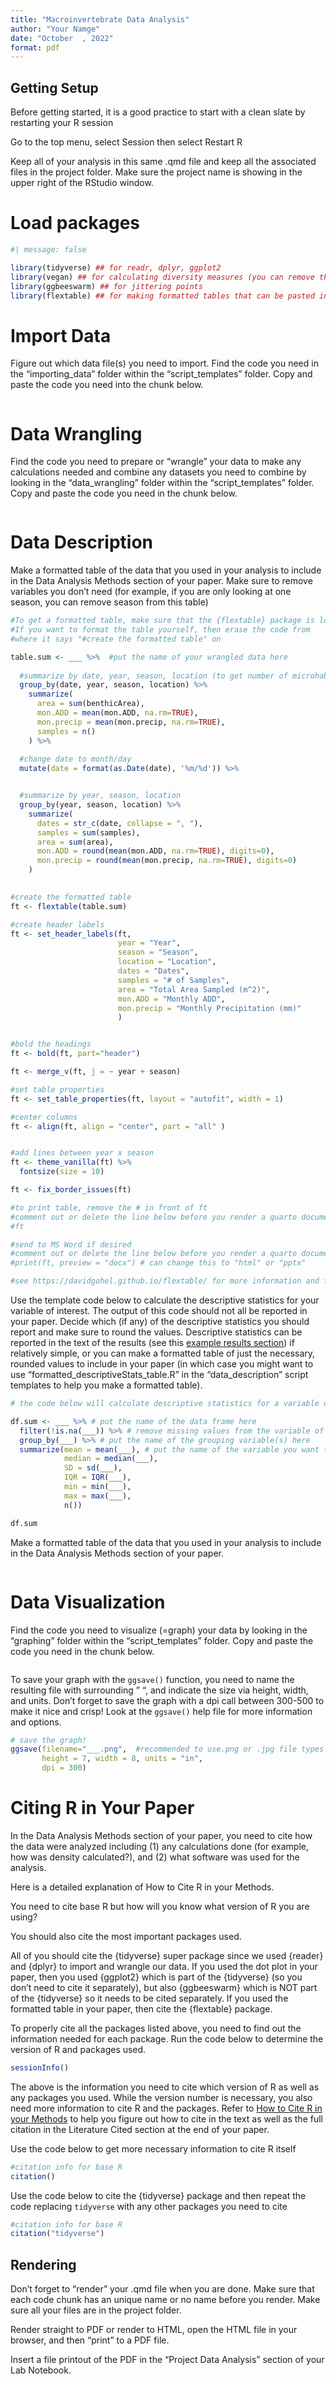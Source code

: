 ```yaml
---
title: "Macroinvertebrate Data Analysis"
author: "Your Namge"
date: "October  , 2022"
format: pdf
---
```


## Getting Setup

Before getting started, it is a good practice to start with a clean slate by restarting your R session

Go to the top menu, select Session then select Restart R

Keep all of your analysis in this same .qmd file and keep all the associated files in the project folder. Make sure the project name is showing in the upper right of the RStudio window.

# Load packages

```r
#| message: false

library(tidyverse) ## for readr, dplyr, ggplot2
library(vegan) ## for calculating diversity measures (you can remove this if you are not calculating diversity measures)
library(ggbeeswarm) ## for jittering points
library(flextable) ## for making formatted tables that can be pasted into Word or Google Docs

```

# Import Data

Figure out which data file(s) you need to import. Find the code you need in the "importing_data" folder within the "script_templates" folder. Copy and paste the code you need into the chunk below.

```r


```

# Data Wrangling

Find the code you need to prepare or "wrangle" your data to make any calculations needed and combine any datasets you need to combine by looking in the "data_wrangling" folder within the "script_templates" folder. Copy and paste the code you need in the chunk below.

```r



```

# Data Description

Make a formatted table of the data that you used in your analysis to include in the Data Analysis Methods section of your paper. Make sure to remove variables you don't need (for example, if you are only looking at one season, you can remove season from this table)

```r

#To get a formatted table, make sure that the {flextable} package is loaded
#If you want to format the table yourself, then erase the code from 
#where it says "#create the formatted table" on

table.sum <- ___ %>%  #put the name of your wrangled data here
  
  #summarize by date, year, season, location (to get number of microhabs sampled per date)
  group_by(date, year, season, location) %>% 
    summarize(
      area = sum(benthicArea),
      mon.ADD = mean(mon.ADD, na.rm=TRUE),
      mon.precip = mean(mon.precip, na.rm=TRUE),
      samples = n()
    ) %>% 
  
  #change date to month/day
  mutate(date = format(as.Date(date), '%m/%d')) %>% 


  #summarize by year, season, location 
  group_by(year, season, location) %>% 
    summarize(
      dates = str_c(date, collapse = ", "),
      samples = sum(samples),
      area = sum(area),
      mon.ADD = round(mean(mon.ADD, na.rm=TRUE), digits=0),
      mon.precip = round(mean(mon.precip, na.rm=TRUE), digits=0)
    )  
  

#create the formatted table
ft <- flextable(table.sum)

#create header labels
ft <- set_header_labels(ft,
                        year = "Year",
                        season = "Season",
                        location = "Location",
                        dates = "Dates",
                        samples = "# of Samples",
                        area = "Total Area Sampled (m^2)",
                        mon.ADD = "Monthly ADD",
                        mon.precip = "Monthly Precipitation (mm)"
                        )


#bold the headings
ft <- bold(ft, part="header")

ft <- merge_v(ft, j = ~ year + season)

#set table properties
ft <- set_table_properties(ft, layout = "autofit", width = 1)

#center columns
ft <- align(ft, align = "center", part = "all" )


#add lines between year x season
ft <- theme_vanilla(ft) %>% 
  fontsize(size = 10)

ft <- fix_border_issues(ft)

#to print table, remove the # in front of ft
#comment out or delete the line below before you render a quarto document
#ft

#send to MS Word if desired
#comment out or delete the line below before you render a quarto document
#print(ft, preview = "docx") # can change this to "html" or "pptx"

#see https://davidgohel.github.io/flextable/ for more information and formatting options

```

Use the template code below to calculate the descriptive statistics for your variable of interest. The output of this code should not all be reported in your paper. Decide which (if any) of the descriptive statistics you should report and make sure to round the values. Descriptive statistics can be reported in the text of the results (see this [example results section](https://docs.google.com/document/d/1vwyOSmhZzTuIfAEbpeiv3yCsU1UMZDsTXgnbE80nPTU/edit?usp=sharing)) if relatively simple, or you can make a formatted table of just the necessary, rounded values to include in your paper (in which case you might want to use "formatted_descriptiveStats_table.R" in the "data_description" script templates to help you make a formatted table).

```r

# the code below will calculate descriptive statistics for a variable of interest grouped by another variable

df.sum <- ___ %>% # put the name of the data frame here
  filter(!is.na(___)) %>% # remove missing values from the variable of interest
  group_by(___) %>% # put the name of the grouping variable(s) here
  summarize(mean = mean(___), # put the name of the variable you want to summarize in this & following blanks
            median = median(___), 
            SD = sd(___), 
            IQR = IQR(___), 
            min = min(___),
            max = max(___),
            n())

df.sum

```

Make a formatted table of the data that you used in your analysis to include in the Data Analysis Methods section of your paper.

```r



```

# Data Visualization

Find the code you need to visualize (=graph) your data by looking in the "graphing" folder within the "script_templates" folder. Copy and paste the code you need in the chunk below.

```r



```

To save your graph with the `ggsave()` function, you need to name the resulting file with surrounding " ", and indicate the size via height, width, and units. Don't forget to save the graph with a dpi call between 300-500 to make it nice and crisp! Look at the `ggsave()` help file for more information and options.

```r

# save the graph!
ggsave(filename="___.png",  #recommended to use.png or .jpg file types
       height = 7, width = 8, units = "in", 
       dpi = 300)

```

# Citing R in Your Paper

In the Data Analysis Methods section of your paper, you need to cite how the data were analyzed including (1) any calculations done (for example, how was density calculated?), and (2) what software was used for the analysis.

Here is a detailed explanation of How to Cite R in your Methods.

You need to cite base R but how will you know what version of R you are using?

You should also cite the most important packages used.

All of you should cite the {tidyverse} super package since we used {reader} and {dplyr} to import and wrangle our data. If you used the dot plot in your paper, then you used {ggplot2} which is part of the {tidyverse} (so you don't need to cite it separately), but also {ggbeeswarm} which is NOT part of the {tidyverse} so it needs to be cited separately. If you used the formatted table in your paper, then cite the {flextable} package.

To properly cite all the packages listed above, you need to find out the information needed for each package. Run the code below to determine the version of R and packages used.

```r

sessionInfo()

```

The above is the information you need to cite which version of R as well as any packages you used. While the version number is necessary, you also need more information to cite R and the packages. Refer to [How to Cite R in your Methods](https://docs.google.com/presentation/d/1RG4_R-MDOy1vbMz-M1gfOcMtgqWu9Kvv_R4ex5QdcVk/edit?usp=sharing) to help you figure out how to cite in the text as well as the full citation in the Literature Cited section at the end of your paper.

Use the code below to get more necessary information to cite R itself

```r

#citation info for base R 
citation()

```

Use the code below to cite the {tidyverse} package and then repeat the code replacing `tidyverse` with any other packages you need to cite

```r

#citation info for base R 
citation("tidyverse")

```

## Rendering

Don't forget to "render" your .qmd file when you are done. Make sure that each code chunk has an unique name or no name before you render. Make sure all your files are in the project folder.

Render straight to PDF or render to HTML, open the HTML file in your browser, and then "print" to a PDF file.

Insert a file printout of the PDF in the "Project Data Analysis" section of your Lab Notebook.
